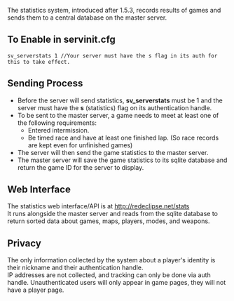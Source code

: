The statistics system, introduced after 1.5.3, records results of games and sends them to a central database on the master server.

==To Enable in servinit.cfg==
<source lang=text>
sv_serverstats 1 //Your server must have the s flag in its auth for this to take effect.
</source>

==Sending Process==
*Before the server will send statistics, '''sv_serverstats''' must be 1 and the server must have the '''s''' (statistics) flag on its authentication handle.
*To be sent to the master server, a game needs to meet at least one of the following requirements:
**Entered intermission.
**Be timed race and have at least one finished lap. (So race records are kept even for unfinished games)
*The server will then send the game statistics to the master server.
*The master server will save the game statistics to its sqlite database and return the game ID for the server to display.

==Web Interface==
The statistics web interface/API is at http://redeclipse.net/stats<br>
It runs alongside the master server and reads from the sqlite database to return sorted data about games, maps, players, modes, and weapons.<br>

==Privacy==
The only information collected by the system about a player's identity is their nickname and their authentication handle.<br>
IP addresses are not collected, and tracking can only be done via auth handle. Unauthenticated users will only appear in game pages, they will not have a player page.
